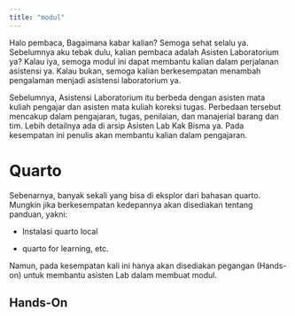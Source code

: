 ```yaml
---
title: "modul"
---
```


Halo pembaca, Bagaimana kabar kalian? Semoga sehat selalu ya. Sebelumnya aku tebak dulu, kalian pembaca adalah Asisten Laboratorium ya? Kalau iya, semoga modul ini dapat membantu kalian dalam perjalanan asistensi ya. Kalau bukan, semoga kalian berkesempatan menambah pengalaman menjadi asistensi laboratorium ya.

Sebelumnya, Asistensi Laboratorium itu berbeda dengan asisten mata kuliah pengajar dan asisten mata kuliah koreksi tugas. Perbedaan tersebut mencakup dalam pengajaran, tugas, penilaian, dan manajerial barang dan tim. Lebih detailnya ada di arsip Asisten Lab Kak Bisma ya. Pada kesempatan ini penulis akan membantu kalian dalam pengajaran.

# Quarto

Sebenarnya, banyak sekali yang bisa di eksplor dari bahasan quarto. Mungkin jika berkesempatan kedepannya akan disediakan tentang panduan, yakni:

-   Instalasi quarto local

-   quarto for learning, etc.

Namun, pada kesempatan kali ini hanya akan disediakan pegangan (Hands-on) untuk membantu asisten Lab dalam membuat modul.

## Hands-On
